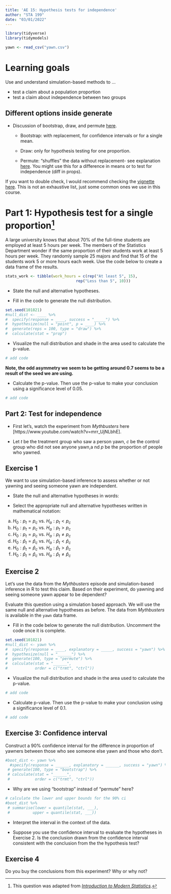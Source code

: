 ```yaml
---
title: 'AE 15: Hypothesis tests for independence'
author: "STA 199"
date: "03/01/2022"
---
```


```r
library(tidyverse)
library(tidymodels)
```

```r
yawn <- read_csv("yawn.csv")
```

# Learning goals

Use and understand simulation-based methods to ...

- test a claim about a population proportion
- test a claim about independence between two groups

## Different options inside generate

- Discussion of bootstrap, draw, and permute [here](https://infer.netlify.app/reference/generate.html).

  - Bootstrap: with replacement, for confidence intervals or for a single mean.
  
  - Draw: only for hypothesis testing for one proportion.
  
  - Permute: "shuffles" the data without replacement- see explanation [here](https://thomasleeper.com/Rcourse/Tutorials/permutationtests.html). You might use this for a difference in means or to test for independence (diff in props).

If you want to double check, I would recommend checking the [vignette here](https://cran.r-project.org/web/packages/infer/vignettes/observed_stat_examples.html#one-categorical-one-proportion-1). This is not an exhaustive list, just some common ones we use in this course.

# Part 1: Hypothesis test for a single proportion[^1]

A large university knows that about 70% of the full-time students are employed at least 5 hours per week. The members of the Statistics Department wonder if the same proportion of their students work at least 5 hours per week. They randomly sample 25 majors and find that 15 of the students work 5 or more hours each week. Use the code below to create a data frame of the results.

```r
stats_work <- tibble(work_hours = c(rep("At least 5", 15), 
                               rep("Less than 5", 10)))
```

- State the null and alternative hypotheses. 

- Fill in the code to generate the null distribution. 

```r
set.seed(101821)
#null_dist <- ____ %>%
#  specify(response = ____, success = "_____") %>%
#  hypothesize(null = "point", p = ____) %>%
#  generate(reps = 100, type = "draw") %>%
#  calculate(stat = "prop")
```

- Visualize the null distribution and shade in the area used to calculate the p-value. 

```r
# add code 
```

**Note, the odd asymmetry we seem to be getting around 0.7 seems to be a result of the seed we are using.**

- Calculate the p-value. Then use the p-value to make your conclusion using a significance level of 0.05.

```r
# add code
```

## Part 2: Test for independence

- First let's, watch the experiment from *Mythbusters* here [https://www.youtube.com/watch?v=mrr_UjNLbhE].

- Let $t$ be the treatment group who saw a person yawn, $c$ be the control group who did not see anyone yawn,a nd $p$ be the proportion of people who yawned. 

## Exercise 1

We want to use simulation-based inference to assess whether or not yawning and seeing someone yawn are independent. 

- State the null and alternative hypotheses in words: 

- Select the appropriate null and alternative hypotheses written in mathematical notation: 

a. $H_0: p_t = p_c \text{ vs. }H_a: p_t < p_c$
b. $H_0: p_t = p_c \text{ vs. }H_a: p_t > p_c$
c. $H_0: p_t = p_c \text{ vs. }H_a: p_t \neq p_c$
d. $H_0: \hat{p}_t = \hat{p}_c \text{ vs. }H_a: \hat{p}_t < \hat{p}_c$
e. $H_0: \hat{p}_t = \hat{p}_c \text{ vs. }H_a: \hat{p}_t > \hat{p}_c$
f. $H_0: \hat{p}_t = \hat{p}_c \text{ vs. }H_a: \hat{p}_t \neq \hat{p}_c$

## Exercise 2 

Let's use the data from the *Mythbusters* episode and simulation-based inference in R to test this claim. Based on their experiment, do yawning and seeing someone yawn appear to be dependent?

Evaluate this question using a simulation based approach. We will use the same null and alternative hypotheses as before. The data from *Mythbusters* is available in the `yawn` data frame. 

- Fill in the code below to generate the null distribution. Uncomment the code once it is complete.

```r
set.seed(101821)
#null_dist <- yawn %>%
#  specify(response = ____, explanatory = _____, success = "yawn") %>%
#  hypothesize(null = "______") %>%
#  generate(100, type = "permute") %>%
#  calculate(stat = "______", 
#            order = c("trmt", "ctrl"))
```

- Visualize the null distribution and shade in the area used to calculate the p-value. 

```r
# add code 
```

- Calculate p-value. Then use the p-value to make your conclusion using a significance level of 0.1.

```r
# add code
```

## Exercise 3: Confidence interval

Construct a 90% confidence interval for the difference in proportion of
yawners between those who see someone else yawn and those who don't.

```r
#boot_dist <- yawn %>%
  #specify(response = ______, explanatory = ______, success = "yawn") %>%
 # generate(100, type = "bootstrap") %>%
 # calculate(stat = "______", 
 #           order = c("trmt", "ctrl"))
```

-   Why are we using "bootstrap" instead of "permute" here?

```r
# calculate the lower and upper bounds for the 90% ci
#boot_dist %>%
 # summarise(lower = quantile(stat, ___),
 #          upper = quantile(stat, ___))
```

-   Interpret the interval in the context of the data.

-   Suppose you use the confidence interval to evaluate the hypotheses
    in Exercise 2. Is the conclusion drawn from the confidence     interval consistent with the conclusion from the the hypothesis test?

## Exercise 4

Do you buy the conclusions from this experiment? Why or why not? 


[^1]: This question was adapted from [*Introduction to Modern Statistics*](https://openintro-ims.netlify.app/).
[^2]: Simulation activity from [Data science in a box](https://datasciencebox.org/)